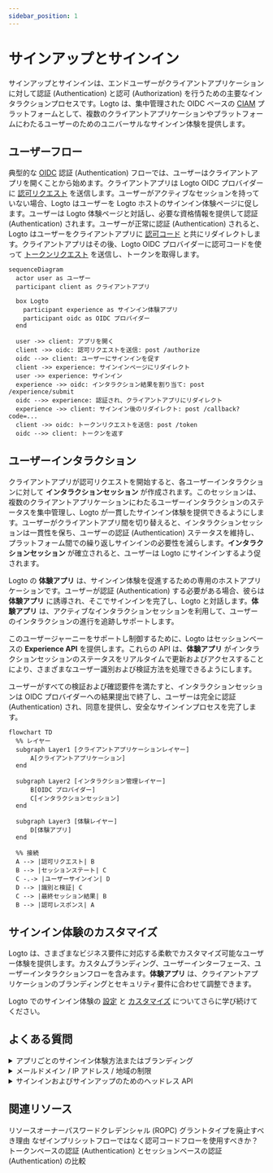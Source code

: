 ```yaml
---
sidebar_position: 1
---
```


# サインアップとサインイン

サインアップとサインインは、エンドユーザーがクライアントアプリケーションに対して認証 (Authentication) と認可 (Authorization) を行うための主要なインタラクションプロセスです。Logto は、集中管理された OIDC ベースの [CIAM](https://auth.wiki/iam) プラットフォームとして、複数のクライアントアプリケーションやプラットフォームにわたるユーザーのためのユニバーサルなサインイン体験を提供します。

## ユーザーフロー

典型的な [OIDC](https://auth.wiki/openid-connect) 認証 (Authentication) フローでは、ユーザーはクライアントアプリを開くことから始めます。クライアントアプリは Logto OIDC プロバイダーに [認可リクエスト](https://auth.wiki/authorization-request) を送信します。ユーザーがアクティブなセッションを持っていない場合、Logto はユーザーを Logto ホストのサインイン体験ページに促します。ユーザーは Logto 体験ページと対話し、必要な資格情報を提供して認証 (Authentication) されます。ユーザーが正常に認証 (Authentication) されると、Logto はユーザーをクライアントアプリに [認可コード](https://auth.wiki/authorization-code-flow#how-does-authorization-code-flow-work) と共にリダイレクトします。クライアントアプリはその後、Logto OIDC プロバイダーに認可コードを使って [トークンリクエスト](https://auth.wiki/token-request) を送信し、トークンを取得します。

```mermaid
sequenceDiagram
  actor user as ユーザー
  participant client as クライアントアプリ

  box Logto
    participant experience as サインイン体験アプリ
    participant oidc as OIDC プロバイダー
  end

  user ->> client: アプリを開く
  client ->> oidc: 認可リクエストを送信: post /authorize
  oidc -->> client: ユーザーにサインインを促す
  client ->> experience: サインインページにリダイレクト
  user ->> experience: サインイン
  experience ->> oidc: インタラクション結果を割り当て: post /experience/submit
  oidc -->> experience: 認証され、クライアントアプリにリダイレクト
  experience ->> client: サインイン後のリダイレクト: post /callback?code=...
  client ->> oidc: トークンリクエストを送信: post /token
  oidc -->> client: トークンを返す
```

## ユーザーインタラクション

クライアントアプリが認可リクエストを開始すると、各ユーザーインタラクションに対して **インタラクションセッション** が作成されます。このセッションは、複数のクライアントアプリケーションにわたるユーザーインタラクションのステータスを集中管理し、Logto が一貫したサインイン体験を提供できるようにします。ユーザーがクライアントアプリ間を切り替えると、インタラクションセッションは一貫性を保ち、ユーザーの認証 (Authentication) ステータスを維持し、プラットフォーム間での繰り返しサインインの必要性を減らします。**インタラクションセッション** が確立されると、ユーザーは Logto にサインインするよう促されます。

Logto の **体験アプリ** は、サインイン体験を促進するための専用のホストアプリケーションです。ユーザーが認証 (Authentication) する必要がある場合、彼らは **体験アプリ** に誘導され、そこでサインインを完了し、Logto と対話します。**体験アプリ** は、アクティブなインタラクションセッションを利用して、ユーザーのインタラクションの進行を追跡しサポートします。

このユーザージャーニーをサポートし制御するために、Logto はセッションベースの **Experience API** を提供します。これらの API は、**体験アプリ** がインタラクションセッションのステータスをリアルタイムで更新およびアクセスすることにより、さまざまなユーザー識別および検証方法を処理できるようにします。

ユーザーがすべての検証および確認要件を満たすと、インタラクションセッションは OIDC プロバイダーへの結果提出で終了し、ユーザーは完全に認証 (Authentication) され、同意を提供し、安全なサインインプロセスを完了します。

```mermaid
flowchart TD
  %% レイヤー
  subgraph Layer1 [クライアントアプリケーションレイヤー]
      A[クライアントアプリケーション]
  end

  subgraph Layer2 [インタラクション管理レイヤー]
      B[OIDC プロバイダー]
      C[インタラクションセッション]
  end

  subgraph Layer3 [体験レイヤー]
      D[体験アプリ]
  end

  %% 接続
  A --> |認可リクエスト| B
  B --> |セッションステート| C
  C -.-> |ユーザーサインイン| D
  D --> |識別と検証| C
  C --> |最終セッション結果| B
  B --> |認可レスポンス| A
```

## サインイン体験のカスタマイズ

Logto は、さまざまなビジネス要件に対応する柔軟でカスタマイズ可能なユーザー体験を提供します。カスタムブランディング、ユーザーインターフェース、ユーザーインタラクションフローを含みます。**体験アプリ** は、クライアントアプリケーションのブランディングとセキュリティ要件に合わせて調整できます。

Logto でのサインイン体験の [設定](/end-user-flows/sign-up-and-sign-in/sign-up) と [カスタマイズ](/customization) についてさらに学び続けてください。

## よくある質問

<details>
  <summary>アプリごとのサインイン体験方法またはブランディング</summary>

異なるサインイン体験やブランディングを必要とするアプリケーションの場合、Logto はアプリごとのカスタマイズもサポートしています。詳細については、[アプリケーション設定](/customization/match-your-brand/#app-specific-branding) をご覧ください。

</details>
<details>
  <summary>メールドメイン / IP アドレス / 地域の制限</summary>

属性ベースのアクセス制御、例えばメールドメイン、IP アドレス、または地域に基づいてサインインを制限する場合、Logto の [カスタムトークンクレーム](/developers/custom-token-claims/) 機能を使用して、ユーザーの属性に基づいて認可リクエストを拒否または許可できます。

</details>
<details>
  <summary>サインインおよびサインアップのためのヘッドレス API</summary>

現在、Logto はサインインおよびサインアップのためのヘッドレス API を提供していません。ただし、[独自の UI を持ち込む](/customization/bring-your-ui/) を使用して、サインインおよびサインアップ体験をカスタマイズできます。

</details>

## 関連リソース

<Url href="https://blog.logto.io/deprecated-ropc-grant-type">
  リソースオーナーパスワードクレデンシャル (ROPC) グラントタイプを廃止すべき理由
</Url>

<Url href="https://blog.logto.io/implicit-flow-is-dead">
  なぜインプリシットフローではなく認可コードフローを使用すべきか？
</Url>

<Url href="https://blog.logto.io/token-based-authentication-vs-session-based-authentication">
  トークンベースの認証 (Authentication) とセッションベースの認証 (Authentication) の比較
</Url>
